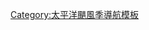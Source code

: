 {{Pacific_Hurricane_season_bar_start|year=1994}}
{{Hurricane_season_bar_button |intensity={{Storm_colour|storm}} |buttonspacing=0.25em |stormname=Aletta |strength=Tropical Storm |linkname=1994年太平洋颶風季#热带风暴阿莱塔 |storminitial=A }}
{{Hurricane_season_bar_button|intensity={{Storm_colour|storm}} |stormname=Bud |buttonspacing=0.25em |strength=Tropical Storm |linkname=1994年太平洋颶風季#热带风暴巴德 |storminitial=B }}
{{Hurricane_season_bar_button|intensity={{Storm_colour|cat2}} |stormname=Carlotta |buttonspacing=0.25em |strength=Hurricane |linkname=1994年太平洋颶風季#飓风卡洛塔 |storminitial=C }}
{{Hurricane_season_bar_button|intensity={{Storm_colour|storm}} |stormname=Daniel |buttonspacing=0.25em |strength=Tropical Storm |linkname=1994年太平洋颶風季#热带风暴丹尼尔 |storminitial=D }}
{{Hurricane_season_bar_button|intensity={{Storm_colour|cat5}} |stormname=Emilia |buttonspacing=0.25em |strength=Hurricane |linkname=1994年飓风艾米利亚 |storminitial=E }}
{{Hurricane_season_bar_button|intensity={{Storm_colour|storm}} |stormname=Fabio |buttonspacing=0.25em |strength=Tropical Storm |linkname=1994年太平洋颶風季#热带风暴法比奥 |storminitial=F }}
{{Hurricane_season_bar_button|intensity={{Storm_colour|cat5}} |stormname=Gilma |buttonspacing=0.25em |strength=Hurricane |linkname=1994年飓风吉尔玛 |storminitial=G }}
{{Hurricane_season_bar_button|intensity={{Storm_colour|cat1}} |stormname=Li |buttonspacing=0.25em |strength=Hurricane |linkname=1994年太平洋颶風季#飓风里 |storminitial=L1}}
{{Hurricane_season_bar_button |intensity={{Storm_colour|storm}} |stormname=Hector |buttonspacing=0.25em |linkname=1994年太平洋颶風季#热带风暴赫克托 |storminitial=H}}
{{Hurricane_season_bar_button |intensity={{Storm_colour|depression}} |stormname=One-C |buttonspacing=0.25em |strength=Tropical Depression |linkname=1994年太平洋颶風季#第一C号热带低气压 |storminitial=1C}}
{{Hurricane_season_bar_button |intensity={{Storm_colour|cat1}} |stormname=Ileana |buttonspacing=0.25em |strength=Hurricane |linkname=1994年太平洋颶風季#飓风伊莱亚娜 |storminitial=I}}
</tr>
<tr><td><!--pixel-wide gap--></td></tr>
<tr>
{{Hurricane_season_bar_button |intensity={{Storm_colour|cat5}} |stormname=John |buttonspacing=0.25em |strength=Hurricane |linkname=颶風約翰 (1994年) |storminitial=J}}
{{Hurricane_season_bar_button |intensity={{Storm_colour|depression}} |stormname=Twelve-E |buttonspacing=0.25em |strength=Tropical Depression |linkname=1994年太平洋颶風季#第十二E号热带低气压 |storminitial=12E}}
{{Hurricane_season_bar_button|intensity={{Storm_colour|cat2}} |stormname=Kristy |buttonspacing=0.25em |strength=Hurricane |linkname=1994年太平洋颶風季#飓风克里斯蒂 |storminitial=K}}
{{Hurricane_season_bar_button|intensity={{Storm_colour|cat4}} |stormname=Lane |buttonspacing=0.25em |strength=Hurricane |linkname=1994年太平洋颶風季#飓风莱恩 |storminitial=L2}}
{{Hurricane_season_bar_button |intensity={{Storm_colour|storm}} |stormname=Mele |buttonspacing=0.25em |linkname=1994年太平洋颶風季#热带风暴迈乐 |storminitial=M1}}
{{Hurricane_season_bar_button |intensity={{Storm_colour|storm}} |stormname=Miriam |buttonspacing=0.25em |linkname=1994年太平洋颶風季#热带风暴米丽安 |storminitial=M2}}
{{Hurricane_season_bar_button |intensity={{Storm_colour|storm}} |stormname=Norman |buttonspacing=0.25em |linkname=1994年太平洋颶風季#热带风暴诺曼 |storminitial=N}}
{{Hurricane_season_bar_button|intensity={{Storm_colour|cat4}} |stormname=Olivia |buttonspacing=0.25em |strength=Hurricane |linkname=1994年太平洋颶風季#飓风奥利维亚 |storminitial=O}}
{{Hurricane_season_bar_button |intensity={{Storm_colour|storm}} |stormname=Paul |buttonspacing=0.25em |linkname=1994年太平洋颶風季#热带风暴保罗 |storminitial=P}}
{{Hurricane_season_bar_button|intensity={{Storm_colour|cat2}} |stormname=Rosa |buttonspacing=0.25em |strength=Hurricane |linkname=1994年飓风罗莎 |storminitial=R}}
{{Hurricane_season_bar_button |intensity={{Storm_colour|storm}} |stormname=Nona |buttonspacing=0.25em |linkname=1994年太平洋颶風季#热带风暴诺娜 |storminitial=N}}
{{Pacific Hurricane season bar end}}<noinclude>[[Category:太平洋颶風季導航模板]]</noinclude>